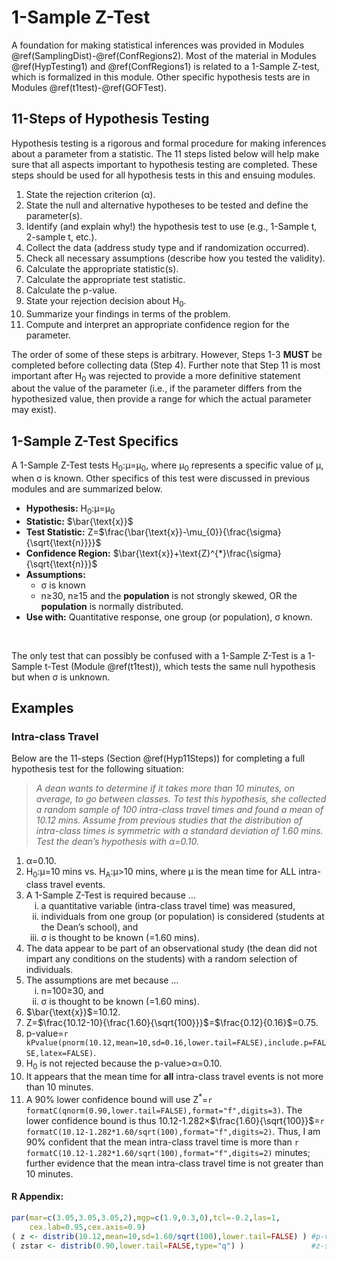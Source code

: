 # 1-Sample Z-Test {#Ztest}
A foundation for making statistical inferences was provided in Modules \@ref(SamplingDist)-\@ref(ConfRegions2). Most of the material in Modules \@ref(HypTesting1) and \@ref(ConfRegions1) is related to a 1-Sample Z-test, which is formalized in this module. Other specific hypothesis tests are in Modules \@ref(t1test)-\@ref(GOFTest).

## 11-Steps of Hypothesis Testing {#Hyp11Steps}
Hypothesis testing is a rigorous and formal procedure for making inferences about a parameter from a statistic. The 11 steps listed below will help make sure that all aspects important to hypothesis testing are completed. These steps should be used for all hypothesis tests in this and ensuing modules.

1. State the rejection criterion (&alpha;).
1. State the null and alternative hypotheses to be tested and define the parameter(s).
1. Identify (and explain why!) the hypothesis test to use (e.g., 1-Sample t, 2-sample t, etc.).
1. Collect the data (address study type and if randomization occurred).
1. Check all necessary assumptions (describe how you tested the validity).
1. Calculate the appropriate statistic(s).
1. Calculate the appropriate test statistic.
1. Calculate the p-value.
1. State your rejection decision about H~0~.
1. Summarize your findings in terms of the problem.
1. Compute and interpret an appropriate confidence region for the parameter.

The order of some of these steps is arbitrary. However, Steps 1-3 **MUST** be completed before collecting data (Step 4). Further note that Step 11 is most important after H~0~ was rejected to provide a more definitive statement about the value of the parameter (i.e., if the parameter differs from the hypothesized value, then provide a range for which the actual parameter may exist).

## 1-Sample Z-Test Specifics {#Specifics1Z}
A 1-Sample Z-Test tests H~0~:&mu;=&mu;~0~, where &mu;~0~ represents a specific value of &mu;, when &sigma; is known. Other specifics of this test were discussed in previous modules and are summarized below.

* **Hypothesis:** H~0~:&mu;=&mu;~0~
* **Statistic:** $\bar{\text{x}}$
* **Test Statistic:** Z=$\frac{\bar{\text{x}}-\mu_{0}}{\frac{\sigma}{\sqrt{\text{n}}}}$
* **Confidence Region:** $\bar{\text{x}}+\text{Z}^{*}\frac{\sigma}{\sqrt{\text{n}}}$
* **Assumptions:**
    * &sigma; is known
    * n&geq;30, n&geq;15 and the **population** is not strongly skewed, OR the **population** is normally distributed.
* **Use with:** Quantitative response, one group (or population), &sigma; known.

&nbsp;

The only test that can possibly be confused with a 1-Sample Z-Test is a 1-Sample t-Test (Module \@ref(t1test)), which tests the same null hypothesis but when &sigma; is unknown.

## Examples
### Intra-class Travel
Below are the 11-steps (Section \@ref(Hyp11Steps)) for completing a full hypothesis test for the following situation:

> *A dean wants to determine if it takes more than 10 minutes, on average, to go between classes. To test this hypothesis, she collected a random sample of 100 intra-class travel times and found a mean of 10.12 mins. Assume from previous studies that the distribution of intra-class times is symmetric with a standard deviation of 1.60 mins. Test the dean's hypothesis with &alpha;=0.10.*

1. &alpha;=0.10.
1. H~0~:&mu;=10 mins vs. H~A~:&mu;>10 mins, where &mu; is the mean time for ALL intra-class travel events.
1. A 1-Sample Z-Test is required because ...
    i. a quantitative variable (intra-class travel time) was measured,
    i. individuals from one group (or population) is considered (students at the Dean's school), and
    i. &sigma; is thought to be known (=1.60 mins).
1. The data appear to be part of an observational study (the dean did not impart any conditions on the students) with a random selection of individuals.
1. The assumptions are met because ...
    i. n=100&geq;30, and
    i. &sigma; is thought to be known (=1.60 mins).
1. $\bar{\text{x}}$=10.12.
1. Z=$\frac{10.12-10}{\frac{1.60}{\sqrt{100}}}$=$\frac{0.12}{0.16}$=0.75.
1. p-value=`r kPvalue(pnorm(10.12,mean=10,sd=0.16,lower.tail=FALSE),include.p=FALSE,latex=FALSE)`.
1. H~0~ is not rejected because the p-value>&alpha;=0.10.
1. It appears that the mean time for **all** intra-class travel events is not more than 10 minutes.
1. A 90% lower confidence bound will use Z^\*^=`r formatC(qnorm(0.90,lower.tail=FALSE),format="f",digits=3)`. The lower confidence bound is thus 10.12-1.282&times;$\frac{1.60}{\sqrt{100}}$=`r formatC(10.12-1.282*1.60/sqrt(100),format="f",digits=2)`. Thus, I am 90% confident that the mean intra-class travel time is more than `r formatC(10.12-1.282*1.60/sqrt(100),format="f",digits=2)` minutes; further evidence that the mean intra-class travel time is not greater than 10 minutes.

#### R Appendix: {-}
```r
par(mar=c(3.05,3.05,3.05,2),mgp=c(1.9,0.3,0),tcl=-0.2,las=1,
    cex.lab=0.95,cex.axis=0.9)
( z <- distrib(10.12,mean=10,sd=1.60/sqrt(100),lower.tail=FALSE) ) #p-value
( zstar <- distrib(0.90,lower.tail=FALSE,type="q") )               #z-star
```
